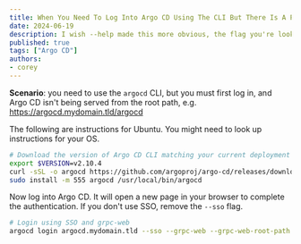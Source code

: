 ```yaml
---
title: When You Need To Log Into Argo CD Using The CLI But There Is A Path In The URL
date: 2024-06-19
description: I wish --help made this more obvious, the flag you're looking for is --grpc-web-root-path
published: true
tags: ["Argo CD"]
authors:
- corey
---
```


**Scenario**: you need to use the `argocd` CLI, but you must first log in, and Argo CD isn't being served from the root path, e.g. https://argocd.mydomain.tld/argocd


The following are instructions for Ubuntu. You might need to look up instructions for your OS.
```bash title="Install the argocd CLI"
# Download the version of Argo CD CLI matching your current deployment
export $VERSION=v2.10.4
curl -sSL -o argocd https://github.com/argoproj/argo-cd/releases/download/$VERSION/argocd-linux-amd64
sudo install -m 555 argocd /usr/local/bin/argocd
```

Now log into Argo CD. It will open a new page in your browser to complete the authentication. If you don't use SSO, remove the `--sso` flag.
```bash title="Log into argocd.domain.tld/argocd"
# Login using SSO and grpc-web
argocd login argocd.mydomain.tld --sso --grpc-web --grpc-web-root-path "/argocd"
```
